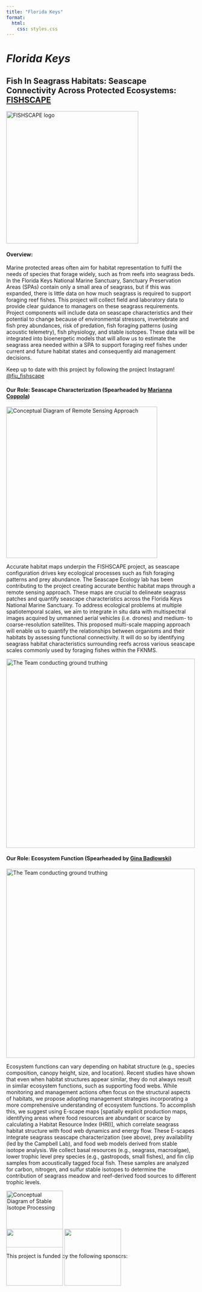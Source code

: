 ```yaml
---
title: "Florida Keys" 
format:
  html:
    css: styles.css
---
```


```{=html}
<div class="FISHSCAPE-header">
    <div class="fishscape-text">
        <h1><i>Florida Keys</i></h1>
    </div>
</div>

<div class ="centered-content">
<h2>Fish In Seagrass Habitats: Seascape Connectivity Across Protected Ecosystems: <a href="https://environment.fiu.edu/what-we-study/projects/fishscape/">FISHSCAPE</a></h2>
  <img src="images/Fishscape_Logo.jpg" alt="FISHSCAPE logo" height="350" id="Fishscape"/>
  <h4>Overview:</h4>
  <p>Marine protected areas often aim for habitat representation to fulfil the needs of species that forage widely, such as from reefs into seagrass beds. In the Florida Keys National Marine Sanctuary, Sanctuary Preservation Areas (SPAs) contain only a small area of seagrass, but if this was expanded, there is little data on how much seagrass is required to support foraging reef fishes. This project will collect field and laboratory data to provide clear guidance to managers on these seagrass requirements. Project components will include data on seascape characteristics and their potential to change because of environmental stressors, invertebrate and fish prey abundances, risk of predation, fish foraging patterns (using acoustic telemetry), fish physiology, and stable isotopes. These data will be integrated into bioenergetic models that will allow us to estimate the seagrass area needed within a SPA to support foraging reef fishes under current and future habitat states and consequently aid management decisions.</p>
  <p>Keep up to date with this project by following the project Instagram! <a href="https://www.instagram.com/fiu_fishscape/?locale=English&hl=am-et">@fiu_fishscape</a></p>
</div>  

<div class="centered-content">
  <h4>Our Role: Seascape Characterization (Spearheaded by <a href="our_lab.qmd#gina-badlowski">Marianna Coppola</a>)</h4>
  <img src="images/drones.png" alt="Conceptual Diagram of Remote Sensing Approach" height="400" id="drones"/>
  
  <p>Accurate habitat maps underpin the FISHSCAPE project, as seascape configuration drives key ecological processes such as fish foraging patterns and prey abundance. The Seascape Ecology lab has been contributing to the project creating accurate benthic habitat maps through a remote sensing approach. These maps are crucial to delineate seagrass patches and quantify seascape characteristics across the Florida Keys National Marine Sanctuary. To address ecological problems at multiple spatiotemporal scales, we aim to integrate in situ data with multispectral images acquired by unmanned aerial vehicles (i.e. drones) and medium- to coarse-resolution satellites. This proposed multi-scale mapping approach will enable us to quantify the relationships between organisms and their habitats by assessing functional connectivity. It will do so by identifying seagrass habitat characteristics surrounding reefs across various seascape scales commonly used by foraging fishes within the FKNMS.</p>
  <img src="images/divers_down_fishscape.jpg" alt="The Team conducting ground truthing" height="500" id="fishscape2"/>
</div>


<div class="centered-content">
  <h4>Our Role: Ecosystem Function (Spearheaded by <a href="our_lab.qmd#nicolas-rivas">Gina Badlowski</a>)</h4>
  <img src="images/SAV_Survey.jpg" alt="The Team conducting ground truthing" height="500" id="fishscape3"/><p>Ecosystem functions can vary depending on habitat structure (e.g., species composition, canopy height, size, and location). Recent studies have shown that even when habitat structures appear similar, they do not always result in similar ecosystem functions, such as supporting food webs. While monitoring and management actions often focus on the structural aspects of habitats, we propose adopting management strategies incorporating a more comprehensive understanding of ecosystem functions. To accomplish this, we suggest using E-scape maps [spatially explicit production maps, identifying areas where food resources are abundant or scarce by calculating a Habitat Resource Index (HRI)], which correlate seagrass habitat structure with food web dynamics and energy flow. These E-scapes integrate seagrass seascape characterization (see above), prey availability (led by the Campbell Lab), and food web models derived from stable isotope analysis. We collect basal resources (e.g., seagrass, macroalgae), lower trophic level prey species (e.g., gastropods, small fishes), and fin clip samples from acoustically tagged focal fish. These samples are analyzed for carbon, nitrogen, and sulfur stable isotopes to determine the contribution of seagrass meadow and reef-derived food sources to different trophic levels.</p>
  <img src="images/stable_isotope.png" alt="Conceptual Diagram of Stable Isotope Processing" height="150" id="stable-isotope"/>
</div>

<div class="centered-content">
    <div class="centered-text">
    <p style="margin-bottom: -80px;">This project is funded by the following sponsors:</p>
    </div>
<img src="images/SFC_CESU_logo.png" height="150" id="fishscape-funding1"/>
<img src="images/nccos_logofile.jpg" height="150" id="fishscape-funding1"/>
</div>
```
